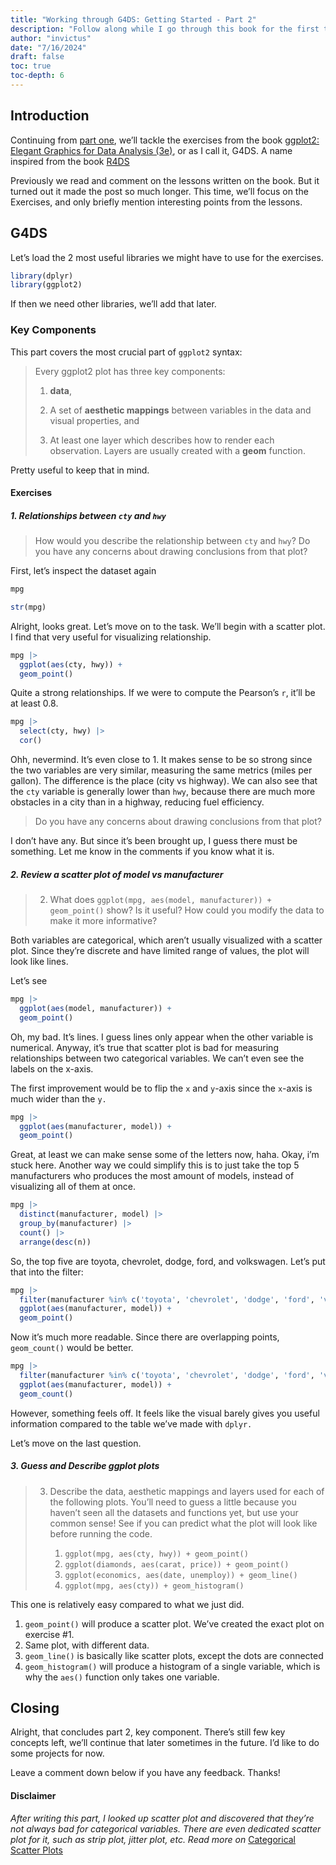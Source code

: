 ```yaml
---
title: "Working through G4DS: Getting Started - Part 2"
description: "Follow along while I go through this book for the first time"
author: "invictus"
date: "7/16/2024"
draft: false
toc: true
toc-depth: 6
---
```


## Introduction

Continuing from [part one](https://invictus.quarto.pub/posts/g4ds-getting_started/), we'll tackle the exercises from the book [ggplot2: Elegant Graphics for Data Analysis (3e)](https://ggplot2-book.org/getting-started), or as I call it, G4DS. A name inspired from the book [R4DS](https://r4ds.hadley.nz/)

Previously we read and comment on the lessons written on the book. But it turned out it made the post so much longer. This time, we'll focus on the Exercises, and only briefly mention interesting points from the lessons.

## G4DS

Let's load the 2 most useful libraries we might have to use for the exercises.

```r
library(dplyr)
library(ggplot2)
```

If then we need other libraries, we'll add that later.

### Key Components

This part covers the most crucial part of `ggplot2` syntax:

> Every ggplot2 plot has three key components:
>
> 1.  **data**,
>
> 2.  A set of **aesthetic mappings** between variables in the data and visual properties, and
>
> 3.  At least one layer which describes how to render each observation. Layers are usually created with a **geom** function.

Pretty useful to keep that in mind.

#### Exercises

##### 1. Relationships between `cty` and `hwy`

> How would you describe the relationship between `cty` and `hwy`? Do you have any concerns about drawing conclusions from that plot?

First, let's inspect the dataset again

```r
mpg 
```

```r
str(mpg)
```

Alright, looks great. Let's move on to the task. We'll begin with a scatter plot. I find that very useful for visualizing relationship.

```r
mpg |> 
  ggplot(aes(cty, hwy)) +
  geom_point()
```

Quite a strong relationships. If we were to compute the Pearson's `r`, it'll be at least 0.8.

```r
mpg |> 
  select(cty, hwy) |> 
  cor()
```

Ohh, nevermind. It's even close to 1. It makes sense to be so strong since the two variables are very similar, measuring the same metrics (miles per gallon). The difference is the place (city vs highway). We can also see that the `cty` variable is generally lower than `hwy`, because there are much more obstacles in a city than in a highway, reducing fuel efficiency.

> Do you have any concerns about drawing conclusions from that plot?

I don't have any. But since it's been brought up, I guess there must be something. Let me know in the comments if you know what it is.

##### 2. Review a scatter plot of model vs manufacturer

> 2.  What does `ggplot(mpg, aes(model, manufacturer)) + geom_point()` show? Is it useful? How could you modify the data to make it more informative?

Both variables are categorical, which aren't usually visualized with a scatter plot. Since they're discrete and have limited range of values, the plot will look like lines.

Let's see

```r
mpg |> 
  ggplot(aes(model, manufacturer)) + 
  geom_point()
```

Oh, my bad. It's lines. I guess lines only appear when the other variable is numerical. Anyway, it's true that scatter plot is bad for measuring relationships between two categorical variables. We can't even see the labels on the x-axis.

The first improvement would be to flip the `x` and `y`-axis since the `x`-axis is much wider than the `y.`

```r
mpg |> 
  ggplot(aes(manufacturer, model)) + 
  geom_point()
```

Great, at least we can make sense some of the letters now, haha. Okay, i'm stuck here. Another way we could simplify this is to just take the top 5 manufacturers who produces the most amount of models, instead of visualizing all of them at once.

```r
mpg |> 
  distinct(manufacturer, model) |> 
  group_by(manufacturer) |> 
  count() |> 
  arrange(desc(n))
```

So, the top five are toyota, chevrolet, dodge, ford, and volkswagen. Let's put that into the filter:

```r
mpg |> 
  filter(manufacturer %in% c('toyota', 'chevrolet', 'dodge', 'ford', 'volkswagen')) |> 
  ggplot(aes(manufacturer, model)) +
  geom_point()
```

Now it's much more readable. Since there are overlapping points, `geom_count()` would be better.

```r
mpg |> 
  filter(manufacturer %in% c('toyota', 'chevrolet', 'dodge', 'ford', 'volkswagen')) |> 
  ggplot(aes(manufacturer, model)) +
  geom_count()
```

However, something feels off. It feels like the visual barely gives you useful information compared to the table we've made with `dplyr.`

Let's move on the last question.

##### 3. Guess and Describe ggplot plots

> 3.  Describe the data, aesthetic mappings and layers used for each of the following plots. You'll need to guess a little because you haven't seen all the datasets and functions yet, but use your common sense! See if you can predict what the plot will look like before running the code.
>
>     1.  `ggplot(mpg, aes(cty, hwy)) + geom_point()`
>     2.  `ggplot(diamonds, aes(carat, price)) + geom_point()`
>     3.  `ggplot(economics, aes(date, unemploy)) + geom_line()`
>     4.  `ggplot(mpg, aes(cty)) + geom_histogram()`

This one is relatively easy compared to what we just did.

1.  `geom_point()` will produce a scatter plot. We've created the exact plot on exercise #1.
2.  Same plot, with different data.
3.  `geom_line()` is basically like scatter plots, except the dots are connected
4.  `geom_histogram()` will produce a histogram of a single variable, which is why the `aes()` function only takes one variable.

## Closing

Alright, that concludes part 2, key component. There's still few key concepts left, we'll continue that later sometimes in the future. I'd like to do some projects for now.

Leave a comment down below if you have any feedback. Thanks!

#### Disclaimer

*After writing this part, I looked up scatter plot and discovered that they're not always bad for categorical variables. There are even dedicated scatter plot for it, such as strip plot, jitter plot, etc. Read more on* [Categorical Scatter Plots](https://www.datylon.com/resources/chart-library/categorical-scatter-plot)

